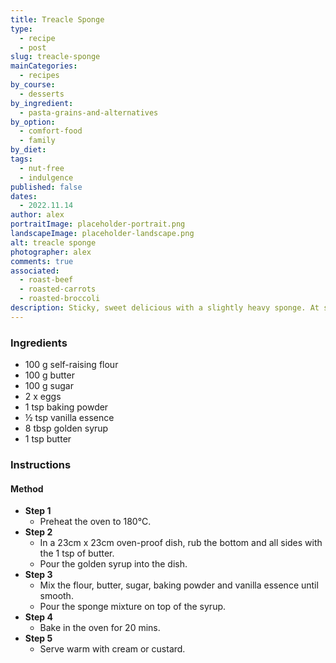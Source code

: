 ```yaml
---
title: Treacle Sponge
type:
  - recipe
  - post
slug: treacle-sponge
mainCategories:
  - recipes
by_course:
  - desserts
by_ingredient:
  - pasta-grains-and-alternatives
by_option:
  - comfort-food
  - family
by_diet:
tags:
  - nut-free
  - indulgence
published: false
dates:
  - 2022.11.14
author: alex
portraitImage: placeholder-portrait.png
landscapeImage: placeholder-landscape.png
alt: treacle sponge
photographer: alex
comments: true
associated:
  - roast-beef
  - roasted-carrots
  - roasted-broccoli
description: Sticky, sweet delicious with a slightly heavy sponge. At some point I will make one that is lighter but in the meantime this is fab!
---
```


<Ingredients>

### Ingredients

- 100 g self-raising flour
- 100 g butter
- 100 g sugar
- 2 x eggs
- 1 tsp baking powder
- ½ tsp vanilla essence
- 8 tbsp golden syrup
- 1 tsp butter

</Ingredients>

<Instructions>

### Instructions

#### Method

- **Step 1**
  - Preheat the oven to 180°C.
- **Step 2**
  - In a 23cm x 23cm oven-proof dish, rub the bottom and all sides with the 1 tsp of butter.
  - Pour the golden syrup into the dish.
- **Step 3**
  - Mix the flour, butter, sugar, baking powder and vanilla essence until smooth.
  - Pour the sponge mixture on top of the syrup.
- **Step 4**
  - Bake in the oven for 20 mins.
- **Step 5**
  - Serve warm with cream or custard.

</Instructions>
